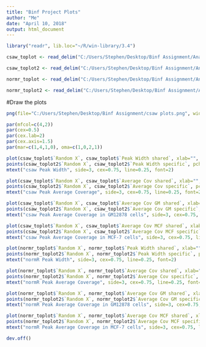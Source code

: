 ---
title: "Binf Project Plots"
author: "Me"
date: "April 10, 2018"
output: html_document
---


```{r}

library("readr", lib.loc="~/R/win-library/3.4")

csaw_toplot <- read_delim("C:/Users/Stephen/Desktop/Binf Assignment/Analysis/csaw_toplot.txt", "\t", escape_double = FALSE, trim_ws = TRUE)

csaw_toplot2 <- read_delim("C:/Users/Stephen/Desktop/Binf Assignment/Analysis/csaw_toplot2.txt", "\t", escape_double = FALSE, trim_ws = TRUE)

normr_toplot <- read_delim("C:/Users/Stephen/Desktop/Binf Assignment/Analysis/normr_toplot.txt", "\t", escape_double = FALSE, trim_ws = TRUE)

normr_toplot2 <- read_delim("C:/Users/Stephen/Desktop/Binf Assignment/Analysis/normr_toplot2.txt", "\t", escape_double = FALSE, trim_ws = TRUE)

```

#Draw the plots
```{r}
png(file="C:/Users/Stephen/Desktop/Binf Assignment/csaw plots.png", width =3300, height=2888, res=300)

par(mfcol=c(4,2))
par(cex=0.5)
par(cex.lab=2)
par(cex.axis=1.5)
par(mar=c(1,4,1,0), oma=c(1,0,2,1))

plot(csaw_toplot$`Random X`, csaw_toplot$`Peak Width shared`, xlab="", ylab="", pch=1, col='#FF000088', xaxt='n')
points(csaw_toplot2$`Random X`, csaw_toplot2$`Peak Width specific`, pch=1, col='#0000FF88')
mtext("csaw Peak Width", side=3, cex=0.75, line=0.25, font=2)

plot(csaw_toplot$`Random X`, csaw_toplot$`Average Cov shared`, xlab="", ylab="", pch=1, col='#FF000088', xaxt='n', ylim=c(0,3000))
points(csaw_toplot2$`Random X`, csaw_toplot2$`Average Cov specific`, pch=1, col='#0000FF88')
mtext("csaw Peak Average Coverage", side=3, cex=0.75, line=0.25, font=2)

plot(csaw_toplot$`Random X`, csaw_toplot$`Average Cov GM shared`, xlab="", ylab="", pch=1, col='#FF000088', xaxt='n', ylim=c(0,3000))
points(csaw_toplot2$`Random X`, csaw_toplot2$`Average Cov GM specific`, pch=1, col='#0000FF88')
mtext("csaw Peak Average Coverage in GM12878 cells", side=3, cex=0.75, line=0.25, font=2)

plot(csaw_toplot$`Random X`, csaw_toplot$`Average Cov MCF shared`, xlab="", ylab="", pch=1, col='#FF000088', xaxt='n', ylim=c(0,3000))
points(csaw_toplot2$`Random X`, csaw_toplot2$`Average Cov MCF specific`, pch=1, col='#0000FF88')
mtext("csaw Peak Average Coverage in MCF-7 cells", side=3, cex=0.75, line=0.25, font=2)

plot(normr_toplot$`Random X`, normr_toplot$`Peak Width shared`, xlab="", ylab="", pch=1, col='#FF000088', xaxt='n')
points(normr_toplot2$`Random X`, normr_toplot2$`Peak Width specific`, pch=1, col='#00FF0088')
mtext("normR Peak Width", side=3, cex=0.75, line=0.25, font=2)

plot(normr_toplot$`Random X`, normr_toplot$`Average Cov shared`, xlab="", ylab="", pch=1, col='#FF000088', xaxt='n', ylim=c(0,11000))
points(normr_toplot2$`Random X`, normr_toplot2$`Average Cov specific`, pch=1, col='#00FF0088')
mtext("normR Peak Average Coverage", side=3, cex=0.75, line=0.25, font=2)

plot(normr_toplot$`Random X`, normr_toplot$`Average Cov GM shared`, xlab="", ylab="", pch=1, col='#FF000088', xaxt='n', ylim=c(0,11000))
points(normr_toplot2$`Random X`, normr_toplot2$`Average Cov GM specific`, pch=1, col='#00FF0088')
mtext("normR Peak Average Coverage in GM12878 cells", side=3, cex=0.75, line=0.25, font=2)

plot(normr_toplot$`Random X`, normr_toplot$`Average Cov MCF shared`, xlab="", ylab="", pch=1, col='#FF000088', xaxt='n', ylim=c(0,11000))
points(normr_toplot2$`Random X`, normr_toplot2$`Average Cov MCF specific`, pch=1, col='#00FF0088')
mtext("normR Peak Average Coverage in MCF-7 cells", side=3, cex=0.75, line=0.25, font=2)

dev.off()

```